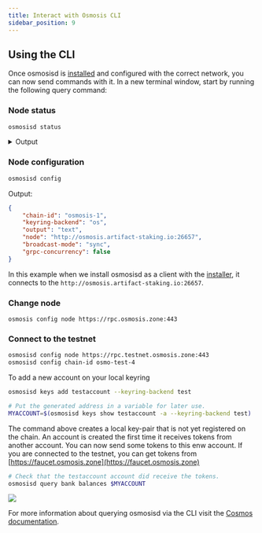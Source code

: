 ```yaml
---
title: Interact with Osmosis CLI
sidebar_position: 9
---
```


## Using the CLI

Once osmosisd is [installed](../osmosis-core/osmosisd) and configured with the correct network, you can now send commands with it. In a new terminal window, start by running the following query command:

### Node status
```bash
osmosisd status
```

<details><summary>Output</summary>
<p>

#### This is the output from `osmosisd status`

```json
{
  "NodeInfo": {
    "protocol_version": {
      "p2p": "8",
      "block": "11",
      "app": "12"
    },
    "id": "4017c243549b8bb4ad2b4cfe5d685aea450dcbcd",
    "listen_addr": "209.34.206.35:26656",
    "network": "osmosis-1",
    "version": "0.34.21",
    "channels": "40202122233038606100",
    "moniker": "artifact-rpc",
    "other": {
      "tx_index": "on",
      "rpc_address": "tcp://0.0.0.0:26657"
    }
  },
  "SyncInfo": {
    "latest_block_hash": "FBA710794C5A9C61523D7CCE78F2F51C7CD7A6C33A154C078E423859D7243E30",
    "latest_app_hash": "EC15E54C7BF66EDC9FEF561969B756CAA58933598FCBF72FE7727DE78F0D8DCF",
    "latest_block_height": "6335644",
    "latest_block_time": "2022-10-07T08:45:15.929540892Z",
    "earliest_block_hash": "38EAF21C7C4A786D73FFAADA32FD3D4B2B683AF2050B41CF5E5924D20AF4EEBC",
    "earliest_app_hash": "808B1D7123C385D52E6A5BC544FD763D156526751DEB401DADB18C717D567DC0",
    "earliest_block_height": "6287475",
    "earliest_block_time": "2022-10-03T22:54:17.633996278Z",
    "catching_up": false
  },
  "ValidatorInfo": {
    "Address": "369E2DCC99CD68400753812BBDF54CD5380FBAC7",
    "PubKey": {
      "type": "tendermint/PubKeyEd25519",
      "value": "mhb68/B38wFLH/5pDgvPKNbKyKdwduIKxJySz0GV/uI="
    },
    "VotingPower": "0"
  }
}
```

</p>
</details>

### Node configuration
```bash
osmosisd config
```
Output:
```json
{
	"chain-id": "osmosis-1",
	"keyring-backend": "os",
	"output": "text",
	"node": "http://osmosis.artifact-staking.io:26657",
	"broadcast-mode": "sync",
	"grpc-concurrency": false
}
```
In this example when we install osmosisd as a client with the [installer](../osmosis-core/osmosisd), it connects to the `http://osmosis.artifact-staking.io:26657`.

### Change node

```
osmosis config node https://rpc.osmosis.zone:443
```

### Connect to the testnet

```bash
osmosisd config node https://rpc.testnet.osmosis.zone:443
osmosisd config chain-id osmo-test-4
```

To add a  new account on your local keyring
```bash
osmosisd keys add testaccount --keyring-backend test

# Put the generated address in a variable for later use.
MYACCOUNT=$(osmosisd keys show testaccount -a --keyring-backend test)
```

The command above creates a local key-pair that is not yet registered on the chain. An account is created the first time it receives tokens from another account.
 You can now send some tokens to this enw account. If you are connected to the testnet, you can get tokens from [https://faucet.osmosis.zone](https://faucet.osmosis.zone)

```bash
# Check that the testaccount account did receive the tokens.
osmosisd query bank balances $MYACCOUNT
```
![](../assets/query-balance.png)

For more information about querying osmosisd via the CLI visit the [Cosmos documentation](https://hub.cosmos.network/main/hub-tutorials/gaiad.html).


